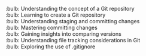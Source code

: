 :bulb: Understanding the concept of a Git repository<br>
:bulb: Learning to create a Git repository<br>
:bulb: Understanding staging and committing changes <br>
:bulb: Mastering committing changes <br>
:bulb: Gaining insights into comparing versions <br>
:bulb: Understanding file tracking considerations in Git <br>
:bulb: Exploring the use of .gitignore